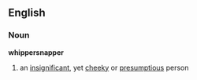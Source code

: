 ==English==
===Noun===
'''whippersnapper'''
# an [[insignificant]], yet [[cheeky]] or [[presumptious]] person